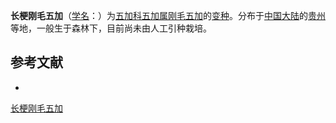 {{Infraspeciesbox
| name = 长梗刚毛五加
| status = 
| status_system = 
| image = 
| species link = 刚毛五加
| genus = Eleutherococcus
| species = simonii
| varietas = longipedicellatus
| authority = 
}}

'''长梗刚毛五加'''（[[学名|学名]]：{{lang|la|''Eleutherococcus simonii'' var. ''longipedicellatus''}}）为[[五加科|五加科]][[五加属|五加属]][[刚毛五加|刚毛五加]]的[[变种|变种]]。分布于[[中国大陆|中国大陆]]的[[贵州|贵州]]等地，一般生于森林下，目前尚未由人工引种栽培。

== 参考文献 ==
<div class="references-small">
* {{cite web| url =http://www.bioinfo.cn/db05/KmzwSpecies.php?action=view&id=29678| title =长梗刚毛五加（变种）| work =《中国高等植物数据库全库》| publisher =中国科学院微生物研究所| author =昆明植物研究所| accessdate =2009-02-26| deadurl =yes| archiveurl =https://web.archive.org/web/20160305053508/http://www.bioinfo.cn/db05/KmzwSpecies.php?action=view&id=29678| archivedate =2016-03-05}}
</div>
{{Taxonbar|from=Q18231962}}

[[Category:五加属|长梗刚毛五加]]


{{Apiales-stub}}